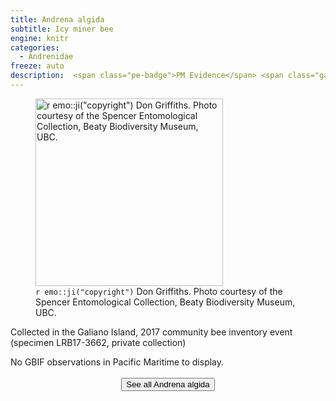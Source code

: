 ```yaml
---
title: Andrena algida
subtitle: Icy miner bee
engine: knitr
categories:
  - Andrenidae
freeze: auto
description:  <span class="pe-badge">PM Evidence</span> <span class="gali-badge">Galiano</span>
---
```

![`r emo::ji("copyright")` Don Griffiths. Photo courtesy of the Spencer Entomological Collection, Beaty Biodiversity Museum, UBC.](https://www.zoology.ubc.ca/entomology/main/Hymenoptera/Andrenidae/Andrena%20algida%20(3lateral).jpg){height=300}

Collected in the Galiano Island, 2017 community bee inventory event (specimen LRB17-3662, private collection)

No GBIF observations in Pacific Maritime to display.
<br><br>
<center>


<a href="https://www.zoology.ubc.ca/entomology/main/Hymenoptera/Andrenidae/Andrena%20algida.php"><button type="button" class="btn btn-secondary">See all Andrena algida <i class="fa-solid fa-arrow-up-right-from-square"></i> </button></a>
</center>
